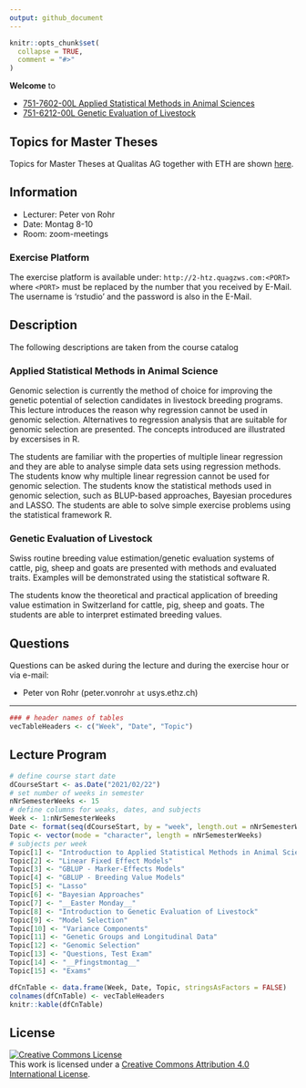 ```yaml
---
output: github_document
---
```


<!-- README.md is generated from README.Rmd. Please edit that file -->

```r
knitr::opts_chunk$set(
  collapse = TRUE,
  comment = "#>"
)
```

__Welcome__ to 

- [751-7602-00L	Applied Statistical Methods in Animal Sciences](http://www.vorlesungsverzeichnis.ethz.ch/Vorlesungsverzeichnis/lerneinheit.view?lerneinheitId=150680&semkez=2021S&ansicht=KATALOGDATEN&lang=en)
- [751-6212-00L Genetic Evaluation of Livestock](http://www.vorlesungsverzeichnis.ethz.ch/Vorlesungsverzeichnis/lerneinheit.view?lerneinheitId=149394&semkez=2021S&ansicht=KATALOGDATEN&lang=en)


## Topics for Master Theses
Topics for Master Theses at Qualitas AG together with ETH are shown [here](https://charlotte-ngs.github.io/gelasmss2021/misc/MasterThesisTopics_SS2021.html).


## Information
- Lecturer: Peter von Rohr
- Date: Montag 8-10
- Room: zoom-meetings
    
### Exercise Platform
The exercise platform is available under: `http://2-htz.quagzws.com:<PORT>` where `<PORT>` must be replaced by the number that you received by E-Mail. The username is 'rstudio' and the password is also in the E-Mail.


## Description
The following descriptions are taken from the course catalog

### Applied Statistical Methods in Animal Science
Genomic selection is currently the method of choice for improving the genetic potential of selection candidates in livestock breeding programs. This lecture introduces the reason why regression cannot be used in genomic selection. Alternatives to regression analysis that are suitable for genomic selection are presented. The concepts introduced are illustrated by excersises in R.

The students are familiar with the properties of multiple linear regression and they are able to analyse simple data sets using regression methods. The students know why multiple linear regression cannot be used for genomic selection. The students know the statistical methods used in genomic selection, such as BLUP-based approaches, Bayesian procedures and LASSO. The students are able to solve simple exercise problems using the statistical framework R.

### Genetic Evaluation of Livestock
Swiss routine breeding value estimation/genetic evaluation systems of cattle, pig, sheep and goats are presented with methods and evaluated traits. Examples will be demonstrated using the statistical software R.

The students know the theoretical and practical application of breeding value estimation in Switzerland for cattle, pig, sheep and goats. The students are able to interpret estimated breeding values.


## Questions
Questions can be asked during the lecture and during the exercise hour or via e-mail: 

- Peter von Rohr (peter.vonrohr `at` usys.ethz.ch)

--------

```r
### # header names of tables
vecTableHeaders <- c("Week", "Date", "Topic")
```

## Lecture Program
```r
# define course start date
dCourseStart <- as.Date("2021/02/22")
# set number of weeks in semester
nNrSemesterWeeks <- 15
# define columns for weaks, dates, and subjects
Week <- 1:nNrSemesterWeeks
Date <- format(seq(dCourseStart, by = "week", length.out = nNrSemesterWeeks), "%d.%m")
Topic <- vector(mode = "character", length = nNrSemesterWeeks)
# subjects per week
Topic[1] <- "Introduction to Applied Statistical Methods in Animal Science"
Topic[2] <- "Linear Fixed Effect Models"
Topic[3] <- "GBLUP - Marker-Effects Models"
Topic[4] <- "GBLUP - Breeding Value Models"
Topic[5] <- "Lasso"
Topic[6] <- "Bayesian Approaches"
Topic[7] <- "__Easter Monday__"
Topic[8] <- "Introduction to Genetic Evaluation of Livestock"
Topic[9] <- "Model Selection"
Topic[10] <- "Variance Components"
Topic[11] <- "Genetic Groups and Longitudinal Data"
Topic[12] <- "Genomic Selection"
Topic[13] <- "Questions, Test Exam"
Topic[14] <- "__Pfingstmontag__"
Topic[15] <- "Exams" 

dfCnTable <- data.frame(Week, Date, Topic, stringsAsFactors = FALSE)
colnames(dfCnTable) <- vecTableHeaders
knitr::kable(dfCnTable)
```


## License

<a rel="license" href="http://creativecommons.org/licenses/by/4.0/"><img alt="Creative Commons License" style="border-width:0" src="https://i.creativecommons.org/l/by/4.0/88x31.png" /></a><br />This work is licensed under a <a rel="license" href="http://creativecommons.org/licenses/by/4.0/">Creative Commons Attribution 4.0 International License</a>.
